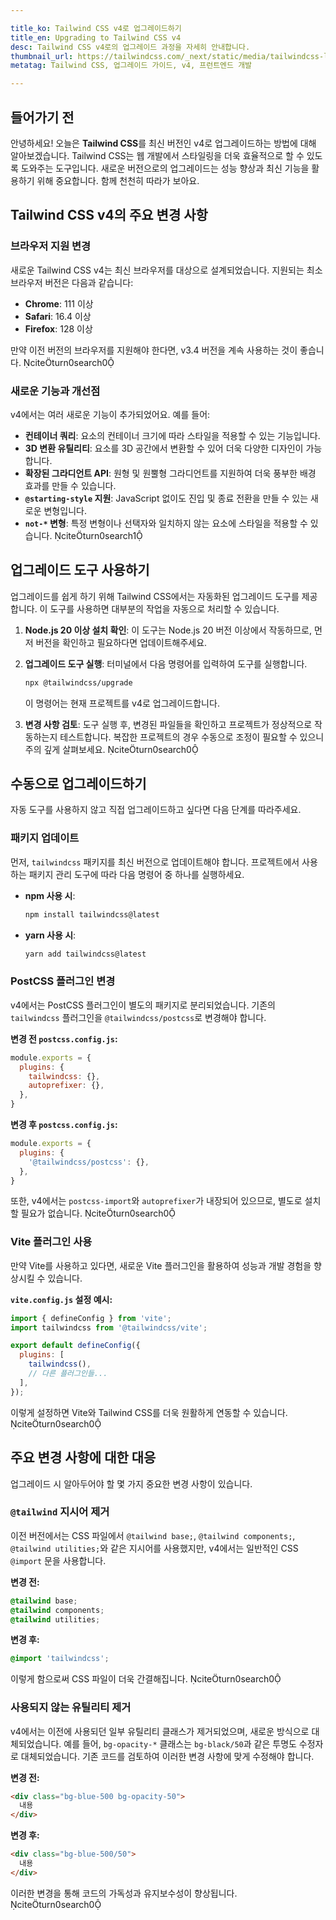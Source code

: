 ```yaml
---

title_ko: Tailwind CSS v4로 업그레이드하기
title_en: Upgrading to Tailwind CSS v4
desc: Tailwind CSS v4로의 업그레이드 과정을 자세히 안내합니다.
thumbnail_url: https://tailwindcss.com/_next/static/media/tailwindcss-logotype.128b6e12b2c0b3b3c6e5c6e4b5e3a6a9.svg
metatag: Tailwind CSS, 업그레이드 가이드, v4, 프런트엔드 개발

---
```


## 들어가기 전

안녕하세요! 오늘은 **Tailwind CSS**를 최신 버전인 v4로 업그레이드하는 방법에 대해 알아보겠습니다. Tailwind CSS는 웹 개발에서 스타일링을 더욱 효율적으로 할 수 있도록 도와주는 도구입니다. 새로운 버전으로의 업그레이드는 성능 향상과 최신 기능을 활용하기 위해 중요합니다. 함께 천천히 따라가 보아요.

## Tailwind CSS v4의 주요 변경 사항

### 브라우저 지원 변경

새로운 Tailwind CSS v4는 최신 브라우저를 대상으로 설계되었습니다. 지원되는 최소 브라우저 버전은 다음과 같습니다:

- **Chrome**: 111 이상
- **Safari**: 16.4 이상
- **Firefox**: 128 이상

만약 이전 버전의 브라우저를 지원해야 한다면, v3.4 버전을 계속 사용하는 것이 좋습니다. citeturn0search0

### 새로운 기능과 개선점

v4에서는 여러 새로운 기능이 추가되었어요. 예를 들어:

- **컨테이너 쿼리**: 요소의 컨테이너 크기에 따라 스타일을 적용할 수 있는 기능입니다.
- **3D 변환 유틸리티**: 요소를 3D 공간에서 변환할 수 있어 더욱 다양한 디자인이 가능합니다.
- **확장된 그라디언트 API**: 원형 및 원뿔형 그라디언트를 지원하여 더욱 풍부한 배경 효과를 만들 수 있습니다.
- **`@starting-style` 지원**: JavaScript 없이도 진입 및 종료 전환을 만들 수 있는 새로운 변형입니다.
- **`not-*` 변형**: 특정 변형이나 선택자와 일치하지 않는 요소에 스타일을 적용할 수 있습니다. citeturn0search1

## 업그레이드 도구 사용하기

업그레이드를 쉽게 하기 위해 Tailwind CSS에서는 자동화된 업그레이드 도구를 제공합니다. 이 도구를 사용하면 대부분의 작업을 자동으로 처리할 수 있습니다.

1. **Node.js 20 이상 설치 확인**: 이 도구는 Node.js 20 버전 이상에서 작동하므로, 먼저 버전을 확인하고 필요하다면 업데이트해주세요.

2. **업그레이드 도구 실행**: 터미널에서 다음 명령어를 입력하여 도구를 실행합니다.

    ```bash
    npx @tailwindcss/upgrade
    ```

    이 명령어는 현재 프로젝트를 v4로 업그레이드합니다.

3. **변경 사항 검토**: 도구 실행 후, 변경된 파일들을 확인하고 프로젝트가 정상적으로 작동하는지 테스트합니다. 복잡한 프로젝트의 경우 수동으로 조정이 필요할 수 있으니 주의 깊게 살펴보세요. citeturn0search0

## 수동으로 업그레이드하기

자동 도구를 사용하지 않고 직접 업그레이드하고 싶다면 다음 단계를 따라주세요.

### 패키지 업데이트

먼저, `tailwindcss` 패키지를 최신 버전으로 업데이트해야 합니다. 프로젝트에서 사용하는 패키지 관리 도구에 따라 다음 명령어 중 하나를 실행하세요.

- **npm 사용 시**:

    ```bash
    npm install tailwindcss@latest
    ```

- **yarn 사용 시**:

    ```bash
    yarn add tailwindcss@latest
    ```

### PostCSS 플러그인 변경

v4에서는 PostCSS 플러그인이 별도의 패키지로 분리되었습니다. 기존의 `tailwindcss` 플러그인을 `@tailwindcss/postcss`로 변경해야 합니다.

**변경 전 `postcss.config.js`:**

```javascript
module.exports = {
  plugins: {
    tailwindcss: {},
    autoprefixer: {},
  },
}
```

**변경 후 `postcss.config.js`:**

```javascript
module.exports = {
  plugins: {
    '@tailwindcss/postcss': {},
  },
}
```

또한, v4에서는 `postcss-import`와 `autoprefixer`가 내장되어 있으므로, 별도로 설치할 필요가 없습니다. citeturn0search0

### Vite 플러그인 사용

만약 Vite를 사용하고 있다면, 새로운 Vite 플러그인을 활용하여 성능과 개발 경험을 향상시킬 수 있습니다.

**`vite.config.js` 설정 예시:**

```javascript
import { defineConfig } from 'vite';
import tailwindcss from '@tailwindcss/vite';

export default defineConfig({
  plugins: [
    tailwindcss(),
    // 다른 플러그인들...
  ],
});
```

이렇게 설정하면 Vite와 Tailwind CSS를 더욱 원활하게 연동할 수 있습니다. citeturn0search0

## 주요 변경 사항에 대한 대응

업그레이드 시 알아두어야 할 몇 가지 중요한 변경 사항이 있습니다.

### `@tailwind` 지시어 제거

이전 버전에서는 CSS 파일에서 `@tailwind base;`, `@tailwind components;`, `@tailwind utilities;`와 같은 지시어를 사용했지만, v4에서는 일반적인 CSS `@import` 문을 사용합니다.

**변경 전:**

```css
@tailwind base;
@tailwind components;
@tailwind utilities;
```

**변경 후:**

```css
@import 'tailwindcss';
```

이렇게 함으로써 CSS 파일이 더욱 간결해집니다. citeturn0search0

### 사용되지 않는 유틸리티 제거

v4에서는 이전에 사용되던 일부 유틸리티 클래스가 제거되었으며, 새로운 방식으로 대체되었습니다. 예를 들어, `bg-opacity-*` 클래스는 `bg-black/50`과 같은 투명도 수정자로 대체되었습니다. 기존 코드를 검토하여 이러한 변경 사항에 맞게 수정해야 합니다.

**변경 전:**

```html
<div class="bg-blue-500 bg-opacity-50">
  내용
</div>
```

**변경 후:**

```html
<div class="bg-blue-500/50">
  내용
</div>
```

이러한 변경을 통해 코드의 가독성과 유지보수성이 향상됩니다. citeturn0search0 